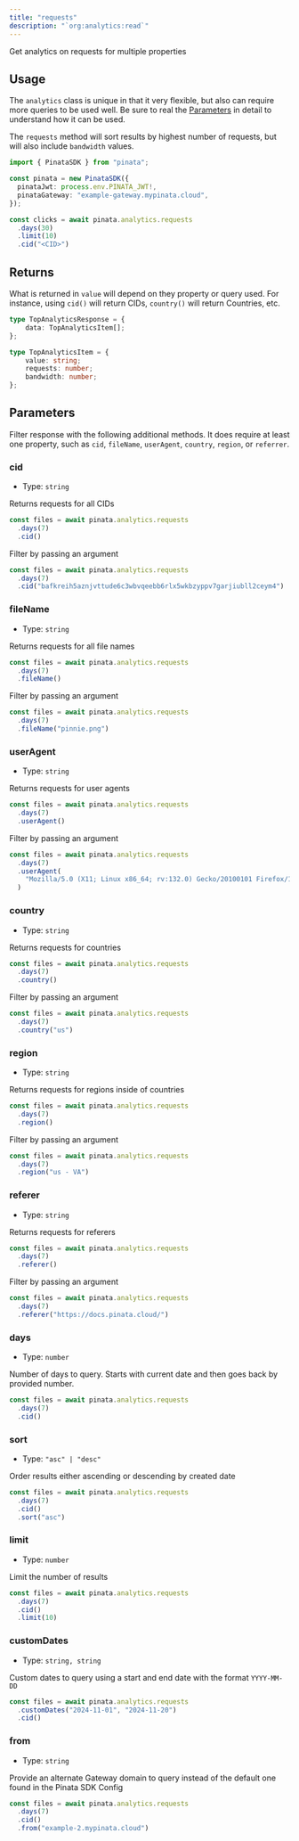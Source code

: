 ```yaml
---
title: "requests"
description: "`org:analytics:read`"
---
```


Get analytics on requests for multiple properties

## Usage

The `analytics` class is unique in that it very flexible, but also can require more queries to be used well. Be sure to real the [Parameters](#parameters) in detail to understand how it can be used.

The `requests` method will sort results by highest number of requests, but will also include `bandwidth` values.

```typescript
import { PinataSDK } from "pinata";

const pinata = new PinataSDK({
  pinataJwt: process.env.PINATA_JWT!,
  pinataGateway: "example-gateway.mypinata.cloud",
});

const clicks = await pinata.analytics.requests
  .days(30)
  .limit(10)
  .cid("<CID>")
```

## Returns

What is returned in `value` will depend on they property or query used. For instance, using `cid()` will return CIDs, `country()` will return Countries, etc.

```typescript
type TopAnalyticsResponse = {
	data: TopAnalyticsItem[];
};

type TopAnalyticsItem = {
	value: string;
	requests: number;
	bandwidth: number;
};
```

## Parameters

Filter response with the following additional methods. It does require at least one property, such as `cid`, `fileName`, `userAgent`, `country`, `region`, or `referrer`.

### cid

- Type: `string`

Returns requests for all CIDs

```typescript {3}
const files = await pinata.analytics.requests
  .days(7)
  .cid()
```

Filter by passing an argument

```typescript {3}
const files = await pinata.analytics.requests
  .days(7)
  .cid("bafkreih5aznjvttude6c3wbvqeebb6rlx5wkbzyppv7garjiubll2ceym4")
```

### fileName

- Type: `string`

Returns requests for all file names

```typescript {3}
const files = await pinata.analytics.requests
  .days(7)
  .fileName()
```

Filter by passing an argument

```typescript {3}
const files = await pinata.analytics.requests
  .days(7)
  .fileName("pinnie.png")
```

### userAgent

- Type: `string`

Returns requests for user agents

```typescript {3}
const files = await pinata.analytics.requests
  .days(7)
  .userAgent()
```

Filter by passing an argument

```typescript {3-5}
const files = await pinata.analytics.requests
  .days(7)
  .userAgent(
    "Mozilla/5.0 (X11; Linux x86_64; rv:132.0) Gecko/20100101 Firefox/132.0"
  )
```

### country

- Type: `string`

Returns requests for countries

```typescript {3}
const files = await pinata.analytics.requests
  .days(7)
  .country()
```

Filter by passing an argument

```typescript {3}
const files = await pinata.analytics.requests
  .days(7)
  .country("us")
```

### region

- Type: `string`

Returns requests for regions inside of countries

```typescript {3}
const files = await pinata.analytics.requests
  .days(7)
  .region()
```

Filter by passing an argument

```typescript {3}
const files = await pinata.analytics.requests
  .days(7)
  .region("us - VA")
```

### referer

- Type: `string`

Returns requests for referers

```typescript {3}
const files = await pinata.analytics.requests
  .days(7)
  .referer()
```

Filter by passing an argument

```typescript {3}
const files = await pinata.analytics.requests
  .days(7)
  .referer("https://docs.pinata.cloud/")
```

### days

- Type: `number`

Number of days to query. Starts with current date and then goes back by provided number.

```typescript {2}
const files = await pinata.analytics.requests
  .days(7)
  .cid()
```

### sort

- Type: `"asc" | "desc"`

Order results either ascending or descending by created date

```typescript {4}
const files = await pinata.analytics.requests
  .days(7)
  .cid()
  .sort("asc")
```

### limit

- Type: `number`

Limit the number of results

```typescript {4}
const files = await pinata.analytics.requests
  .days(7)
  .cid()
  .limit(10)
```

### customDates

- Type: `string, string`

Custom dates to query using a start and end date with the format `YYYY-MM-DD`

```typescript {2}
const files = await pinata.analytics.requests
  .customDates("2024-11-01", "2024-11-20")
  .cid()
```

### from

- Type: `string`

Provide an alternate Gateway domain to query instead of the default one found in the Pinata SDK Config

```typescript {4}
const files = await pinata.analytics.requests
  .days(7)
  .cid()
  .from("example-2.mypinata.cloud")
```
